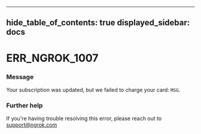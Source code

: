 

---
hide_table_of_contents: true
displayed_sidebar: docs
---


# ERR_NGROK_1007

### Message
Your subscription was updated, but we failed to charge your card: `MSG`.

<ErrorDetails />



### Further help
If you're having trouble resolving this error, please reach out to [support@ngrok.com](mailto:support@ngrok.com?subject=Help%20with%20ERR_NGROK_1007)

